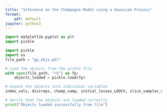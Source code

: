 ```yaml
---
title: "Inference on the Champagne Model using a Gaussian Process"
format:
    pdf: default
jupyter: python3
---
```


```python
import matplotlib.pyplot as plt
import pickle

```

```python
import pickle
import os
file_path = "gp_objs.pkl"

# Load the objects from the pickle file
with open(file_path, "rb") as fp:
    objects_loaded = pickle.load(fp)

# Unpack the objects into individual variables
index_vals, discreps, champ_samp, initial_losses_LOOCV, slice_samples_dict, slice_discrepencies_dict, LHC_indices_df, gp_samples_dict, likelihood_dict = objects_loaded

# Verify that the objects are loaded correctly
print("Objects loaded successfully from file")
```